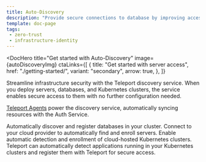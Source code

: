 ```yaml
---
title: Auto-Discovery
description: "Provide secure connections to database by improving access control and visibility"
template: doc-page
tags:
 - zero-trust
 - infrastructure-identity
---
```




<DocHero
  title="Get started with Auto-Discovery"
  image={autoDiscoveryImg}
  ctaLinks={[
    {
      title: "Get started with server access",
      href: "./getting-started/",
      variant: "secondary",
      arrow: true,
    },
  ]}
>
Streamline infrastructure security with the Teleport discovery service. When you deploy servers, databases, and Kubernetes clusters, the service enables secure access to them with no further configuration needed.

[Teleport Agents](../../reference/architecture/agents.mdx) power the discovery service, automatically syncing resources with the Auth Service.
</DocHero>

<EnrollmentMethods title="Auto-discovery guides">
<Method
title="Database Discovery"
icon={databaseAccessImg}
href="./databases/"
tagLists={
  [
    {
      tags: 
        [
          {
            name: "AWS",
            href: "./databases/aws/",
            icon: "aws",
          },
          {
            name: "Azure",
            href: "../database-access/enroll-azure-databases/",
            icon: "azure",
          },
        ] 
    },
  ]
}
>
  Automatically discover and register databases in your cluster.
</Method>
<Method
title="Server Discovery"
icon={linuxServersSvg}
href="./servers/"
tagLists={
  [
    {
      tags: 
        [
          {
            name: "Amazon EC2",
            href: "./servers/ec2-discovery/",
            icon: "ec2",
          },
          {
            name: "Google Compute Engine",
            href: "./servers/gcp-discovery/",
            icon: "gSuite",
          },
         {
            name: "Azure Virtual Machines",
            href: "./servers/azure-discovery/",
            icon: "entraId",
          },
        ] 
    },
  ]
}
>
  Connect to your cloud provider to automatically find and enroll servers.
</Method>
<Method
title="Kubernetes Clusters Discovery"
icon={kubernetesClustersSvg}
href="./kubernetes/"
tagLists={
  [
    {
      tags: 
        [
          {
            name: "AWS",
            href: "./kubernetes/aws/",
            icon: "aws",
          },
          {
            name: "Azure",
            href: "./kubernetes/azure/",
            icon: "azure",
          },
          {
            name: "Google Cloud",
            href: "./kubernetes/google-cloud/",
            icon: "gCloud",
          },
        ]
    },
  ]
}
>
  Enable automatic detection and enrollment of cloud-hosted Kubernetes clusters.
</Method>
<Method
title="Enroll Kubernetes Services as Teleport Applications"
icon={kubernetesSvg}
href="./kubernetes-applications/"
>
  Teleport can automatically detect applications running in your Kubernetes clusters and register them with Teleport for secure access.
</Method>
</EnrollmentMethods>
